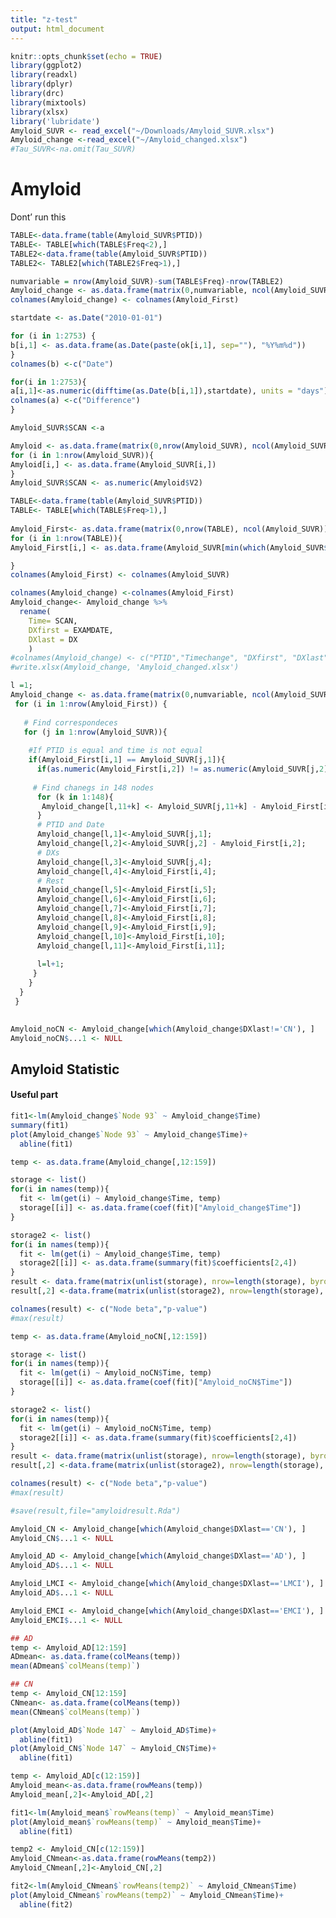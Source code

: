 ```yaml
---
title: "z-test"
output: html_document
---
```


```r
knitr::opts_chunk$set(echo = TRUE)
library(ggplot2)
library(readxl)
library(dplyr)
library(drc)
library(mixtools)
library(xlsx)
library('lubridate')
Amyloid_SUVR <- read_excel("~/Downloads/Amyloid_SUVR.xlsx")
Amyloid_change <-read_excel("~/Amyloid_changed.xlsx")
#Tau_SUVR<-na.omit(Tau_SUVR)
```

# Amyloid
Dont' run this
```r
TABLE<-data.frame(table(Amyloid_SUVR$PTID))
TABLE<- TABLE[which(TABLE$Freq<2),]
TABLE2<-data.frame(table(Amyloid_SUVR$PTID))
TABLE2<- TABLE2[which(TABLE2$Freq>1),]

numvariable = nrow(Amyloid_SUVR)-sum(TABLE$Freq)-nrow(TABLE2)
Amyloid_change <- as.data.frame(matrix(0,numvariable, ncol(Amyloid_SUVR)))
colnames(Amyloid_change) <- colnames(Amyloid_First)

```
```r
startdate <- as.Date("2010-01-01")

for (i in 1:2753) {
b[i,1] <- as.data.frame(as.Date(paste(ok[i,1], sep=""), "%Y%m%d"))
}
colnames(b) <-c("Date")

for(i in 1:2753){
a[i,1]<-as.numeric(difftime(as.Date(b[i,1]),startdate), units = "days")
colnames(a) <-c("Difference")
}

Amyloid_SUVR$SCAN <-a
```

```r
Amyloid <- as.data.frame(matrix(0,nrow(Amyloid_SUVR), ncol(Amyloid_SUVR)))
for (i in 1:nrow(Amyloid_SUVR)){
Amyloid[i,] <- as.data.frame(Amyloid_SUVR[i,])
}
Amyloid_SUVR$SCAN <- as.numeric(Amyloid$V2)

```
```r
TABLE<-data.frame(table(Amyloid_SUVR$PTID))
TABLE<- TABLE[which(TABLE$Freq>1),]
 
Amyloid_First<- as.data.frame(matrix(0,nrow(TABLE), ncol(Amyloid_SUVR)))
for (i in 1:nrow(TABLE)){
Amyloid_First[i,] <- as.data.frame(Amyloid_SUVR[min(which(Amyloid_SUVR$PTID == TABLE$Var1[i])), ])

}
colnames(Amyloid_First) <- colnames(Amyloid_SUVR)

```

```r
colnames(Amyloid_change) <-colnames(Amyloid_First)
Amyloid_change<- Amyloid_change %>% 
  rename(
    Time= SCAN,
    DXfirst = EXAMDATE,
    DXlast = DX
    )
#colnames(Amyloid_change) <- c("PTID","Timechange", "DXfirst", "DXlast", "Age", "Gender", "Education","Ethic", "Ethiccate","Marry","APOE4")
#write.xlsx(Amyloid_change, 'Amyloid_changed.xlsx')
```

```r
l =1;
Amyloid_change <- as.data.frame(matrix(0,numvariable, ncol(Amyloid_SUVR)))
 for (i in 1:nrow(Amyloid_First)) {
   
   # Find correspondeces
   for (j in 1:nrow(Amyloid_SUVR)){
   
    #If PTID is equal and time is not equal
    if(Amyloid_First[i,1] == Amyloid_SUVR[j,1]){
      if(as.numeric(Amyloid_First[i,2]) != as.numeric(Amyloid_SUVR[j,2])) {
    
     # Find chanegs in 148 nodes
      for (k in 1:148){
       Amyloid_change[l,11+k] <- Amyloid_SUVR[j,11+k] - Amyloid_First[i,11+k];
      }
      # PTID and Date
      Amyloid_change[l,1]<-Amyloid_SUVR[j,1];
      Amyloid_change[l,2]<-Amyloid_SUVR[j,2] - Amyloid_First[i,2];
      # DXs
      Amyloid_change[l,3]<-Amyloid_SUVR[j,4];
      Amyloid_change[l,4]<-Amyloid_First[i,4];
      # Rest
      Amyloid_change[l,5]<-Amyloid_First[i,5];
      Amyloid_change[l,6]<-Amyloid_First[i,6];
      Amyloid_change[l,7]<-Amyloid_First[i,7];
      Amyloid_change[l,8]<-Amyloid_First[i,8];
      Amyloid_change[l,9]<-Amyloid_First[i,9];
      Amyloid_change[l,10]<-Amyloid_First[i,10];
      Amyloid_change[l,11]<-Amyloid_First[i,11];
      
      l=l+1;
     }
    }
  }
 }
                          
```

```r
Amyloid_noCN <- Amyloid_change[which(Amyloid_change$DXlast!='CN'), ]
Amyloid_noCN$...1 <- NULL
```



## Amyloid Statistic

#### Useful part
```r

fit1<-lm(Amyloid_change$`Node 93` ~ Amyloid_change$Time)
summary(fit1)
plot(Amyloid_change$`Node 93` ~ Amyloid_change$Time)+
  abline(fit1)
```
```r

temp <- as.data.frame(Amyloid_change[,12:159])

storage <- list()
for(i in names(temp)){
  fit <- lm(get(i) ~ Amyloid_change$Time, temp)
  storage[[i]] <- as.data.frame(coef(fit)["Amyloid_change$Time"])
}

storage2 <- list()
for(i in names(temp)){
  fit <- lm(get(i) ~ Amyloid_change$Time, temp)
  storage2[[i]] <- as.data.frame(summary(fit)$coefficients[2,4])
}
result <- data.frame(matrix(unlist(storage), nrow=length(storage), byrow=TRUE))
result[,2] <-data.frame(matrix(unlist(storage2), nrow=length(storage), byrow=TRUE))

colnames(result) <- c("Node beta","p-value")
#max(result)
```


```r

temp <- as.data.frame(Amyloid_noCN[,12:159])

storage <- list()
for(i in names(temp)){
  fit <- lm(get(i) ~ Amyloid_noCN$Time, temp)
  storage[[i]] <- as.data.frame(coef(fit)["Amyloid_noCN$Time"])
}

storage2 <- list()
for(i in names(temp)){
  fit <- lm(get(i) ~ Amyloid_noCN$Time, temp)
  storage2[[i]] <- as.data.frame(summary(fit)$coefficients[2,4])
}
result <- data.frame(matrix(unlist(storage), nrow=length(storage), byrow=TRUE))
result[,2] <-data.frame(matrix(unlist(storage2), nrow=length(storage), byrow=TRUE))

colnames(result) <- c("Node beta","p-value")
#max(result)
```

```r
#save(result,file="amyloidresult.Rda")
```


```r
Amyloid_CN <- Amyloid_change[which(Amyloid_change$DXlast=='CN'), ]
Amyloid_CN$...1 <- NULL

Amyloid_AD <- Amyloid_change[which(Amyloid_change$DXlast=='AD'), ]
Amyloid_AD$...1 <- NULL

Amyloid_LMCI <- Amyloid_change[which(Amyloid_change$DXlast=='LMCI'), ]
Amyloid_AD$...1 <- NULL

Amyloid_EMCI <- Amyloid_change[which(Amyloid_change$DXlast=='EMCI'), ]
Amyloid_EMCI$...1 <- NULL
```

```r
## AD
temp <- Amyloid_AD[12:159]
ADmean<- as.data.frame(colMeans(temp))
mean(ADmean$`colMeans(temp)`)

## CN
temp <- Amyloid_CN[12:159]
CNmean<- as.data.frame(colMeans(temp))
mean(CNmean$`colMeans(temp)`)


```

```r
plot(Amyloid_AD$`Node 147` ~ Amyloid_AD$Time)+
  abline(fit1)
plot(Amyloid_CN$`Node 147` ~ Amyloid_CN$Time)+
  abline(fit1)
```

```r
temp <- Amyloid_AD[c(12:159)]
Amyloid_mean<-as.data.frame(rowMeans(temp))
Amyloid_mean[,2]<-Amyloid_AD[,2]

fit1<-lm(Amyloid_mean$`rowMeans(temp)` ~ Amyloid_mean$Time)
plot(Amyloid_mean$`rowMeans(temp)` ~ Amyloid_mean$Time)+
  abline(fit1)


```
```r
temp2 <- Amyloid_CN[c(12:159)]
Amyloid_CNmean<-as.data.frame(rowMeans(temp2))
Amyloid_CNmean[,2]<-Amyloid_CN[,2]

fit2<-lm(Amyloid_CNmean$`rowMeans(temp2)` ~ Amyloid_CNmean$Time)
plot(Amyloid_CNmean$`rowMeans(temp2)` ~ Amyloid_CNmean$Time)+
  abline(fit2)


```